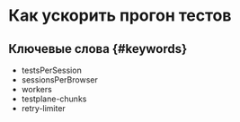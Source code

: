# Как ускорить прогон тестов

## Ключевые слова {#keywords}

-   testsPerSession
-   sessionsPerBrowser
-   workers
-   testplane-chunks
-   retry-limiter
